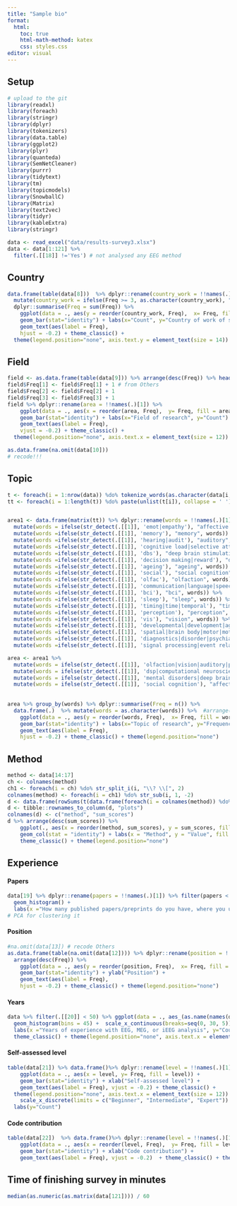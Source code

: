 ```yaml
---
title: "Sample bio"
format:
  html:
    toc: true
    html-math-method: katex
    css: styles.css
editor: visual
---
```


## Setup

```r
# upload to the git
library(readxl)
library(foreach)
library(stringr)
library(dplyr)
library(tokenizers)
library(data.table)
library(ggplot2)
library(plyr)
library(quanteda)
library(SemNetCleaner)
library(purrr)
library(tidytext)
library(tm)
library(topicmodels)
library(SnowballC)
library(Matrix)
library(text2vec)
library(tidyr)
library(kableExtra)
library(stringr)

```

```r
data <- read_excel("data/results-survey3.xlsx")
data <- data[1:121] %>% 
  filter(.[[18]] !='Yes') # not analysed any EEG method
```

## Country

```r
data.frame(table(data[8]))  %>% dplyr::rename(country_work = !!names(.)[1]) %>%
  mutate(country_work = ifelse(Freq >= 3, as.character(country_work), "_Others")) %>% group_by(country_work) %>% 
  dplyr::summarise(Freq = sum(Freq)) %>% 
    ggplot(data = ., aes(y = reorder(country_work, Freq),  x= Freq, fill = country_work)) +
    geom_bar(stat="identity") + labs(x="Count", y="Country of work of survey participant") +
    geom_text(aes(label = Freq), 
    hjust = -0.2) + theme_classic() + 
  theme(legend.position="none", axis.text.y = element_text(size = 14))

```

## Field

```r
field <- as.data.frame(table(data[9])) %>% arrange(desc(Freq)) %>% head(3)
field$Freq[1] <- field$Freq[1] + 1 # from Others
field$Freq[2] <- field$Freq[2] + 1
field$Freq[3] <- field$Freq[3] + 1
field %>% dplyr::rename(area = !!names(.)[1]) %>%
    ggplot(data = ., aes(x = reorder(area, Freq),  y= Freq, fill = area)) +
    geom_bar(stat="identity") + labs(x="Field of research", y="Count") +
    geom_text(aes(label = Freq), 
    vjust = -0.2) + theme_classic() + 
  theme(legend.position="none", axis.text.x = element_text(size = 12))
```

```r
as.data.frame(na.omit(data[10])) 
# recode!!! 
```

## Topic

```r
t <- foreach(i = 1:nrow(data)) %do% tokenize_words(as.character(data[i, 11]))
tt <- foreach(i = 1:length(t)) %do% paste(unlist(t[i]), collapse = ' ') 


area1 <- data.frame(matrix(tt)) %>% dplyr::rename(words = !!names(.)[1]) %>%
  mutate(words = ifelse(str_detect(.[[1]], 'emot|empathy'), "affective neuroscience", words)) %>%  
  mutate(words =ifelse(str_detect(.[[1]], 'memory'), "memory", words)) %>% 
  mutate(words =ifelse(str_detect(.[[1]], 'hearing|audit'), "auditory", words)) %>% 
  mutate(words =ifelse(str_detect(.[[1]], 'cognitive load|selective attention|attention|cognition|consciousness|meditation|cognitive control|self|executive functions'), "cognitive control and attention", words)) %>% 
  mutate(words =ifelse(str_detect(.[[1]], 'dbs'), "deep brain stimulation", words)) %>% 
  mutate(words =ifelse(str_detect(.[[1]], 'decision making|reward'), "decision making", words)) %>%
  mutate(words =ifelse(str_detect(.[[1]], 'ageing'), "ageing", words)) %>% 
  mutate(words =ifelse(str_detect(.[[1]], 'social'), "social cognition", words)) %>% 
  mutate(words =ifelse(str_detect(.[[1]], 'olfac'), "olfaction", words)) %>% 
  mutate(words =ifelse(str_detect(.[[1]], 'communication|language|speech|biling|english|language processing'), "language and speech", words)) %>% 
  mutate(words =ifelse(str_detect(.[[1]], 'bci'), "bci", words)) %>% 
  mutate(words =ifelse(str_detect(.[[1]], 'sleep'), "sleep", words)) %>% 
  mutate(words =ifelse(str_detect(.[[1]], 'timing|time|temporal'), "time", words)) %>% 
  mutate(words =ifelse(str_detect(.[[1]], 'perception'), "perception", words)) %>% 
  mutate(words =ifelse(str_detect(.[[1]], 'vis'), "vision", words)) %>% 
  mutate(words =ifelse(str_detect(.[[1]], 'developmental|development|ageing'), "development", words)) %>% 
  mutate(words =ifelse(str_detect(.[[1]], 'spatial|brain body|motor|motion'), "motor control", words)) %>% 
  mutate(words =ifelse(str_detect(.[[1]], 'diagnostics|disorder|psychiatry|epilepsy|autism|patients|therapy|psychopharmacology'), "mental disorders", words)) %>%   
  mutate(words =ifelse(str_detect(.[[1]], 'signal processing|event related potentials|method|sdf|ieeg'), "dsp", words))

area <- area1 %>%
  mutate(words = ifelse(str_detect(.[[1]], 'olfaction|vision|auditory|pain'), "perception", words))%>%
  mutate(words = ifelse(str_detect(.[[1]], 'dsp|computational neuroscience'), "methodology", words)) %>% 
  mutate(words = ifelse(str_detect(.[[1]], 'mental disorders|deep brain stimulation'), "clinical", words))%>% 
  mutate(words = ifelse(str_detect(.[[1]], 'social cognition'), "affective neuroscience", words))
   
   
area %>% group_by(words) %>% dplyr::summarise(Freq = n()) %>% 
  data.frame(.)  %>% mutate(words = as.character(words)) %>%  #arrange(desc(Freq)) %>% 
    ggplot(data = ., aes(y = reorder(words, Freq),  x= Freq, fill = words)) +
    geom_bar(stat="identity") + labs(x="Topic of research", y="Frequency") +
    geom_text(aes(label = Freq), 
    hjust = -0.2) + theme_classic() + theme(legend.position="none")

```

## Method

```r
method <- data[14:17]
ch <- colnames(method)
ch1 <- foreach(i = ch) %do% str_split_i(i, "\\? \\[", 2) 
colnames(method) <- foreach(i = ch1) %do% str_sub(i, 1, -2)
d <- data.frame(rowSums(t(data.frame(foreach(i = colnames(method)) %do% ifelse(method[i]=="Yes", 1, 0))))) 
d <- tibble::rownames_to_column(d, "plots") 
colnames(d) <- c("method", "sum_scores")
d %>% arrange(desc(sum_scores)) %>% 
    ggplot(., aes(x = reorder(method, sum_scores), y = sum_scores, fill = method)) +
    geom_col(stat = "identity") + labs(x = "Method", y = "Value", fill = "Method") +
    theme_classic() + theme(legend.position="none")
```

## Experience

#### Papers

```r
data[19] %>% dplyr::rename(papers = !!names(.)[1]) %>% filter(papers < 100) %>%  ggplot(data = ., aes(papers)) +
  geom_histogram() +
  labs(x ="How many published papers/preprints do you have, where you used EEG, MEG or iEEG analysis?") + theme_classic()
# PCA for clustering it 
```

#### Position

```r
#na.omit(data[13]) # recode Others
as.data.frame(table(na.omit(data[12]))) %>% dplyr::rename(position = !!names(.)[1]) %>%
  arrange(desc(Freq)) %>% 
    ggplot(data = ., aes(y = reorder(position, Freq),  x= Freq, fill = position)) +
    geom_bar(stat="identity") + ylab("Position") +
    geom_text(aes(label = Freq), 
    hjust = -0.2) + theme_classic() + theme(legend.position="none")
```

#### Years

```r
data %>% filter(.[[20]] < 50) %>% ggplot(data = ., aes_(as.name(names(data)[20]))) +
  geom_histogram(bins = 45) +  scale_x_continuous(breaks=seq(0, 30, 5)) +
  labs(x ="Years of experience with EEG, MEG, or iEEG analysis", y="Count") +
  theme_classic() + theme(legend.position="none", axis.text.x = element_text(size = 12)) 
```

#### Self-assessed level


```r
table(data[21]) %>% data.frame()%>% dplyr::rename(level = !!names(.)[1]) %>%
    ggplot(data = ., aes(x = level, y= Freq, fill = level)) +
    geom_bar(stat="identity") + xlab("Self-assessed level") +
    geom_text(aes(label = Freq), vjust = -0.2) + theme_classic() +
  theme(legend.position="none", axis.text.x = element_text(size = 12)) +
    scale_x_discrete(limits = c("Beginner", "Intermediate", "Expert")) +
  labs(y="Count") 

```

#### Code contribution

```r
table(data[22])  %>% data.frame()%>% dplyr::rename(level = !!names(.)[1]) %>%
    ggplot(data = ., aes(x = reorder(level, Freq),  y= Freq, fill = level)) +
    geom_bar(stat="identity") + xlab("Code contribution") +
    geom_text(aes(label = Freq), vjust = -0.2)  + theme_classic() + theme(legend.position="none")
```


## Time of finishing survey in minutes

```r
median(as.numeric(as.matrix(data[121]))) / 60
```
